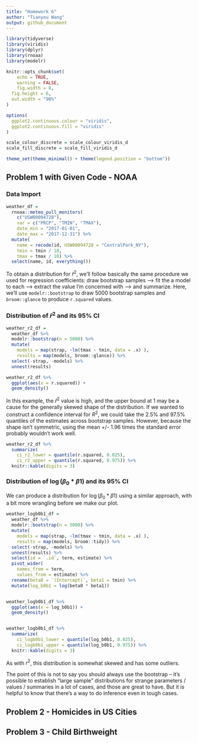 ```yaml
---
title: "Homework 6"
author: "Tianyou Wang"
output: github_document
---
```


```r
library(tidyverse)
library(viridis)
library(dplyr)
library(rnoaa)
library(modelr)

knitr::opts_chunk$set(
	echo = TRUE,
	warning = FALSE,
	fig.width = 8, 
  fig.height = 6,
  out.width = "90%"
)

options(
  ggplot2.continuous.colour = "viridis",
  ggplot2.continuous.fill = "viridis"
)

scale_colour_discrete = scale_colour_viridis_d
scale_fill_discrete = scale_fill_viridis_d

theme_set(theme_minimal() + theme(legend.position = "bottom"))
```



## Problem 1 with Given Code - NOAA

### Data Import

```r
weather_df = 
  rnoaa::meteo_pull_monitors(
    c("USW00094728"),
    var = c("PRCP", "TMIN", "TMAX"), 
    date_min = "2017-01-01",
    date_max = "2017-12-31") %>%
  mutate(
    name = recode(id, USW00094728 = "CentralPark_NY"),
    tmin = tmin / 10,
    tmax = tmax / 10) %>%
  select(name, id, everything())
```

To obtain a distribution for $\hat{r}^2$, we'll follow basically the same procedure we used for regression coefficients: draw bootstrap samples --> fit the a model to each --> extract the value I'm concerned with --> and summarize. Here, we'll use `modelr::bootstrap` to draw 5000 bootstrap samples and `broom::glance` to produce `r.squared` values. 

### Distribution of $\hat{r}^2$ and its 95% CI

```r
weather_r2_df = 
  weather_df %>% 
  modelr::bootstrap(n = 5000) %>% 
  mutate(
    models = map(strap, ~lm(tmax ~ tmin, data = .x) ),
    results = map(models, broom::glance)) %>% 
  select(-strap, -models) %>% 
  unnest(results)

weather_r2_df %>% 
  ggplot(aes(x = r.squared)) + 
  geom_density()
```

In this example, the $\hat{r}^2$ value is high, and the upper bound at 1 may be a cause for the generally skewed shape of the distribution. If we wanted to construct a confidence interval for $R^2$, we could take the 2.5% and 97.5% quantiles of the estimates across bootstrap samples. However, because the shape isn't symmetric, using the mean +/- 1.96 times the standard error probably wouldn't work well.

```r
weather_r2_df %>% 
  summarize(
    ci_r2_lower = quantile(r.squared, 0.025), 
    ci_r2_upper = quantile(r.squared, 0.975)) %>% 
  knitr::kable(digits = 3)
```



### Distribution of $\log(\beta_0 * \beta1)$ and its 95% CI

We can produce a distribution for $\log(\beta_0 * \beta1)$ using a similar approach, with a bit more wrangling before we make our plot.

```r
weather_logb0b1_df = 
  weather_df %>% 
  modelr::bootstrap(n = 5000) %>% 
  mutate(
    models = map(strap, ~lm(tmax ~ tmin, data = .x) ),
    results = map(models, broom::tidy)) %>% 
  select(-strap, -models) %>% 
  unnest(results) %>% 
  select(id = `.id`, term, estimate) %>% 
  pivot_wider(
    names_from = term, 
    values_from = estimate) %>% 
  rename(beta0 = `(Intercept)`, beta1 = tmin) %>% 
  mutate(log_b0b1 = log(beta0 * beta1))


weather_logb0b1_df %>% 
  ggplot(aes(x = log_b0b1)) + 
  geom_density()


weather_logb0b1_df %>% 
  summarize(
    ci_logb0b1_lower = quantile(log_b0b1, 0.025), 
    ci_logb0b1_upper = quantile(log_b0b1, 0.975)) %>% 
  knitr::kable(digits = 3)
```

As with $r^2$, this distribution is somewhat skewed and has some outliers. 

The point of this is not to say you should always use the bootstrap -- it's possible to establish "large sample" distributions for strange parameters / values / summaries in a lot of cases, and those are great to have. But it is helpful to know that there's a way to do inference even in tough cases. 



## Problem 2 - Homicides in US Cities














## Problem 3 - Child Birthweight

